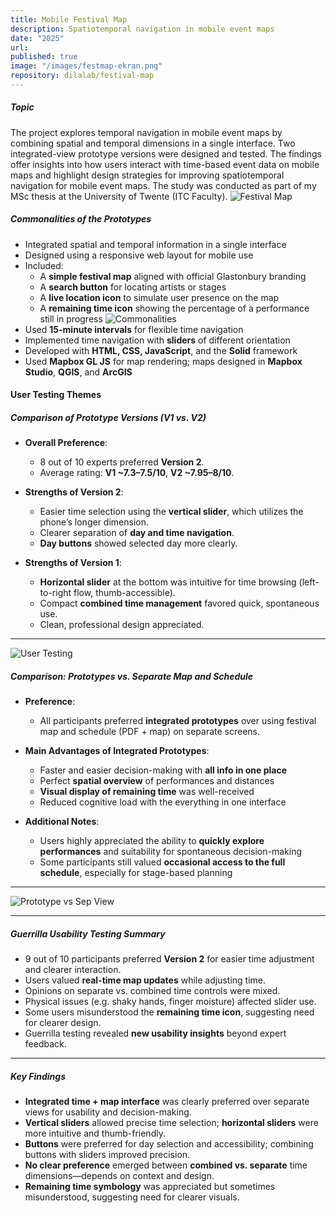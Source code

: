 ```yaml
---
title: Mobile Festival Map
description: Spatiotemporal navigation in mobile event maps
date: "2025"
url:
published: true
image: "/images/festmap-ekran.png"
repository: dilalab/festival-map
---
```


##### Topic
The project explores temporal navigation in mobile event maps by combining spatial and temporal dimensions in a single interface. Two integrated-view prototype versions were designed and tested. The findings offer insights into how users interact with time-based event data on mobile maps and highlight design strategies for improving spatiotemporal navigation for mobile event maps. The study was conducted as part of my MSc thesis at the University of Twente (ITC Faculty).
![Festival Map](/images/festival-map.jpg)

##### Commonalities of the Prototypes
- Integrated spatial and temporal information in a single interface
- Designed using a responsive web layout for mobile use
- Included:
  - A **simple festival map** aligned with official Glastonbury branding
  - A **search button** for locating artists or stages
  - A **live location icon** to simulate user presence on the map
  - A **remaining time icon** showing the percentage of a performance still in progress
![Commonalities](/images/festivalmap_commonalities.jpg)
- Used **15-minute intervals** for flexible time navigation
- Implemented time navigation with **sliders** of different orientation
- Developed with **HTML, CSS, JavaScript**, and the **Solid** framework
- Used **Mapbox GL JS** for map rendering; maps designed in **Mapbox Studio**, **QGIS**, and **ArcGIS**

#### User Testing Themes

##### Comparison of Prototype Versions (V1 vs. V2)

- **Overall Preference**:  
  - 8 out of 10 experts preferred **Version 2**.
  - Average rating: **V1 ~7.3–7.5/10**, **V2 ~7.95–8/10**.

- **Strengths of Version 2**:
  - Easier time selection using the **vertical slider**, which utilizes the phone’s longer dimension.
  - Clearer separation of **day and time navigation**.
  - **Day buttons** showed selected day more clearly.

- **Strengths of Version 1**:
  - **Horizontal slider** at the bottom was intuitive for time browsing (left-to-right flow, thumb-accessible).
  - Compact **combined time management** favored quick, spontaneous use.
  - Clean, professional design appreciated.
---

![User Testing](/images/usertestthemes.png)

##### Comparison: Prototypes vs. Separate Map and Schedule

- **Preference**:  
  - All participants preferred **integrated prototypes** over using festival map and schedule (PDF + map) on separate screens.

- **Main Advantages of Integrated Prototypes**:
  - Faster and easier decision-making with **all info in one place**
  - Perfect **spatial overview** of performances and distances
  - **Visual display of remaining time** was well-received
  - Reduced cognitive load with the everything in one interface

- **Additional Notes**:
  - Users highly appreciated the ability to **quickly explore performances** and suitability for spontaneous decision-making
  - Some participants still valued **occasional access to the full schedule**, especially for stage-based planning
---

![Prototype vs Sep View](/images/prototypevssep.png)

----

##### Guerrilla Usability Testing Summary

- 9 out of 10 participants preferred **Version 2** for easier time adjustment and clearer interaction.
- Users valued **real-time map updates** while adjusting time.
- Opinions on separate vs. combined time controls were mixed.
- Physical issues (e.g. shaky hands, finger moisture) affected slider use.
- Some users misunderstood the **remaining time icon**, suggesting need for clearer design.
- Guerrilla testing revealed **new usability insights** beyond expert feedback.

----

##### Key Findings

- **Integrated time + map interface** was clearly preferred over separate views for usability and decision-making.
- **Vertical sliders** allowed precise time selection; **horizontal sliders** were more intuitive and thumb-friendly.
- **Buttons** were preferred for day selection and accessibility; combining buttons with sliders improved precision.
- **No clear preference** emerged between **combined vs. separate** time dimensions—depends on context and design.
- **Remaining time symbology** was appreciated but sometimes misunderstood, suggesting need for clearer visuals.





